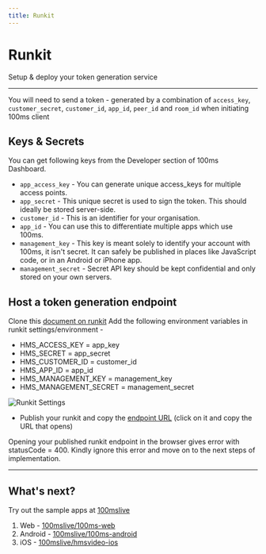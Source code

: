 ```yaml
---
title: Runkit
---
```


# Runkit

Setup & deploy your token generation service

---

You will need to send a token - generated by a combination of `access_key`, `customer_secret`, `customer_id`, `app_id`, `peer_id` and `room_id` when initiating 100ms client

## Keys & Secrets

You can get following keys from the Developer section of 100ms Dashboard.

-   `app_access_key` - You can generate unique access_keys for multiple access points.
-   `app_secret` - This unique secret is used to sign the token. This should ideally be stored server-side.
-   `customer_id` - This is an identifier for your organisation.
-   `app_id` - You can use this to differentiate multiple apps which use 100ms.
-   `management_key` - This key is meant solely to identify your account with 100ms, it isn't secret. It can safely be published in places like JavaScript code, or in an Android or iPhone app.
-   `management_secret` - Secret API key should be kept confidential and only stored on your own servers.

## Host a token generation endpoint

Clone this [document on runkit](https://runkit.com/100mslive/100-ms-services)
Add the following environment variables in runkit settings/environment -

-   HMS_ACCESS_KEY = app_key
-   HMS_SECRET = app_secret
-   HMS_CUSTOMER_ID = customer_id
-   HMS_APP_ID = app_id
-   HMS_MANAGEMENT_KEY = management_key
-   HMS_MANAGEMENT_SECRET = management_secret

<Image width={1520} height={1222} alt="Runkit Settings" src="/docs/RunKit-Settings.png" />

-   Publish your runkit and copy the [endpoint URL](https://runkit.com/docs/endpoint) (click on it and copy the URL that opens)

<Note>
    Opening your published runkit endpoint in the browser gives error with statusCode = 400. Kindly
    ignore this error and move on to the next steps of implementation.
</Note>

---

## What's next?

Try out the sample apps at [100mslive](https://github.com/100mslive)

1. Web - [100mslive/100ms-web](https://github.com/100mslive/100ms-web)
2. Android - [100mslive/100ms-android](https://github.com/100mslive/100ms-android)
3. iOS - [100mslive/hmsvideo-ios](https://github.com/100mslive/100ms-ios)
